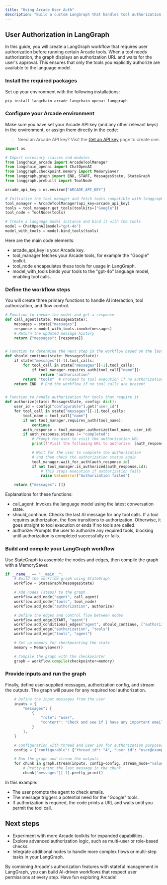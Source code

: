```yaml
---
title: "Using Arcade User Auth"
description: "Build a custom LangGraph that handles tool authorization with Arcade"
---
```



## User Authorization in LangGraph

In this guide, you will create a LangGraph workflow that requires user authorization before running certain Arcade tools. When a tool needs authorization, the graph displays an authorization URL and waits for the user's approval. This ensures that only the tools you explicitly authorize are available to the language model.

<Steps>

### Install the required packages

Set up your environment with the following installations:

```bash
pip install langchain-arcade langchain-openai langgraph
```

### Configure your Arcade environment

Make sure you have set your Arcade API key (and any other relevant keys) in the environment, or assign them directly in the code:

> Need an Arcade API key? Visit the [Get an API key](/home/api-keys) page to create one.

```python
import os

# Import necessary classes and modules
from langchain_arcade import ArcadeToolManager
from langchain_openai import ChatOpenAI
from langgraph.checkpoint.memory import MemorySaver
from langgraph.graph import END, START, MessagesState, StateGraph
from langgraph.prebuilt import ToolNode

arcade_api_key = os.environ["ARCADE_API_KEY"]

# Initialize the tool manager and fetch tools compatible with langgraph
tool_manager = ArcadeToolManager(api_key=arcade_api_key)
tools = tool_manager.get_tools(toolkits=["Google"])
tool_node = ToolNode(tools)

# Create a language model instance and bind it with the tools
model = ChatOpenAI(model="gpt-4o")
model_with_tools = model.bind_tools(tools)
```

Here are the main code elements:

- arcade_api_key is your Arcade key.
- tool_manager fetches your Arcade tools, for example the "Google" toolkit.
- tool_node encapsulates these tools for usage in LangGraph.
- model_with_tools binds your tools to the "gpt-4o" language model, enabling tool calls.

### Define the workflow steps

You will create three primary functions to handle AI interaction, tool authorization, and flow control.

```python
# Function to invoke the model and get a response
def call_agent(state: MessagesState):
    messages = state["messages"]
    response = model_with_tools.invoke(messages)
    # Return the updated message history
    return {"messages": [response]}


# Function to determine the next step in the workflow based on the last message
def should_continue(state: MessagesState):
    if state["messages"][-1].tool_calls:
        for tool_call in state["messages"][-1].tool_calls:
            if tool_manager.requires_auth(tool_call["name"]):
                return "authorization"
        return "tools"  # Proceed to tool execution if no authorization is needed
    return END  # End the workflow if no tool calls are present


# Function to handle authorization for tools that require it
def authorize(state: MessagesState, config: dict):
    user_id = config["configurable"].get("user_id")
    for tool_call in state["messages"][-1].tool_calls:
        tool_name = tool_call["name"]
        if not tool_manager.requires_auth(tool_name):
            continue
        auth_response = tool_manager.authorize(tool_name, user_id)
        if auth_response.status != "completed":
            # Prompt the user to visit the authorization URL
            print(f"Visit the following URL to authorize: {auth_response.url}")

            # Wait for the user to complete the authorization
            # and then check the authorization status again
            tool_manager.wait_for_auth(auth_response.id)
            if not tool_manager.is_authorized(auth_response.id):
                # This stops execution if authorization fails
                raise ValueError("Authorization failed")

    return {"messages": []}
```

Explanations for these functions:

- call_agent: Invokes the language model using the latest conversation state.
- should_continue: Checks the last AI message for any tool calls. If a tool requires authorization, the flow transitions to authorization. Otherwise, it goes straight to tool execution or ends if no tools are called.
- authorize: Prompts the user to authorize any required tools, blocking until authorization is completed successfully or fails.

### Build and compile your LangGraph workflow

Use StateGraph to assemble the nodes and edges, then compile the graph with a MemorySaver.

```python
if __name__ == "__main__":
    # Build the workflow graph using StateGraph
    workflow = StateGraph(MessagesState)

    # Add nodes (steps) to the graph
    workflow.add_node("agent", call_agent)
    workflow.add_node("tools", tool_node)
    workflow.add_node("authorization", authorize)

    # Define the edges and control flow between nodes
    workflow.add_edge(START, "agent")
    workflow.add_conditional_edges("agent", should_continue, ["authorization", "tools", END])
    workflow.add_edge("authorization", "tools")
    workflow.add_edge("tools", "agent")

    # Set up memory for checkpointing the state
    memory = MemorySaver()

    # Compile the graph with the checkpointer
    graph = workflow.compile(checkpointer=memory)
```

### Provide inputs and run the graph

Finally, define user-supplied messages, authorization config, and stream the outputs. The graph will pause for any required tool authorization.

```python
    # Define the input messages from the user
    inputs = {
        "messages": [
            {
                "role": "user",
                "content": "Check and see if I have any important emails in my inbox",
            }
        ],
    }

    # Configuration with thread and user IDs for authorization purposes
    config = {"configurable": {"thread_id": "4", "user_id": "user@example.com"}}

    # Run the graph and stream the outputs
    for chunk in graph.stream(inputs, config=config, stream_mode="values"):
        # Pretty-print the last message in the chunk
        chunk["messages"][-1].pretty_print()
```

In this example:

- The user prompts the agent to check emails.
- The message triggers a potential need for the "Google" tools.
- If authorization is required, the code prints a URL and waits until you permit the tool call.

</Steps>

## Next steps

- Experiment with more Arcade toolkits for expanded capabilities.
- Explore advanced authorization logic, such as multi-user or role-based checks.
- Integrate additional nodes to handle more complex flows or multi-step tasks in your LangGraph.

By combining Arcade's authorization features with stateful management in LangGraph, you can build AI-driven workflows that respect user permissions at every step. Have fun exploring Arcade!
